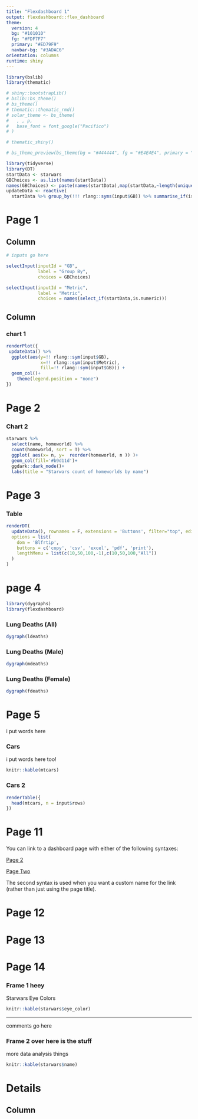 ```yaml
---
title: "Flexdashboard 1"
output: flexdashboard::flex_dashboard
theme: 
  version: 4
  bg: "#101010"
  fg: "#FDF7F7" 
  primary: "#ED79F9"
  navbar-bg: "#3ADAC6"
orientation: columns
runtime: shiny
---
```





```r
library(bslib)
library(thematic)

# shiny::bootstrapLib()
# bslib::bs_theme()
# bs_theme()
# thematic::thematic_rmd()
# solar_theme <- bs_theme(
#   , , p,
#   base_font = font_google("Pacifico")
# )

# thematic_shiny()

# bs_theme_preview(bs_theme(bg = "#444444", fg = "#E4E4E4", primary = "#E39777"))

```






```r
library(tidyverse)
library(DT)
startData <- starwars
GBChoices <- as.list(names(startData))
names(GBChoices) <- paste(names(startData),map(startData,~length(unique(.x))))
updateData <- reactive(
  startData %>% group_by(!!! rlang::syms(input$GB)) %>% summarise_if(is.numeric,sum,na.rm=T))
```


















Page 1
====================

Column {.sidebar} 
------------------------------------------------------------------
```r
# inputs go here 

selectInput(inputId = "GB",
            label = "Group By",
            choices = GBChoices)

selectInput(inputId = "Metric",
            label = "Metric",
            choices = names(select_if(startData,is.numeric)))
```

Column 
------------------------------------------------------------------




### chart 1 {data-pading=30}
```r
renderPlot({
 updateData() %>% 
  ggplot(aes(y=!! rlang::sym(input$GB),
             x=!! rlang::sym(input$Metric),
             fill=!! rlang::sym(input$GB))) +
  geom_col()+
    theme(legend.position = "none")
})
```





Page 2
====================


### Chart 2  {data-pading=30}
```r
starwars %>% 
  select(name, homeworld) %>% 
  count(homeworld, sort = T) %>% 
  ggplot( aes(x= n, y=  reorder(homeworld, n )) )+
  geom_col(fill='#b9d11d')+
  ggdark::dark_mode()+
  labs(title = "Starwars count of homeworlds by name")
```






Page 3 {data-icon="fa-hashtag"}
====================

### Table  {data-pading=30}
```r
renderDT(
  updateData(), rownames = F, extensions = 'Buttons', filter="top", editable=T,
  options = list(
    dom = 'Blfrtip',
    buttons = c('copy', 'csv', 'excel', 'pdf', 'print'),
    lengthMenu = list(c(10,50,100,-1),c(10,50,100,"All"))
  )
)
```





page 4 {data-icon="fa-list"}
=================
```r
library(dygraphs)
library(flexdashboard)
```

### Lung Deaths (All)

```r
dygraph(ldeaths)
```

### Lung Deaths (Male)

```r
dygraph(mdeaths)
```

### Lung Deaths (Female)

```r
dygraph(fdeaths)
```



Page 5
=============
i put words here 

### Cars

i put words here too!
```r
knitr::kable(mtcars)
```


### Cars 2

```r
renderTable({
  head(mtcars, n = input$rows)
})
```




Page 11 {data-navmenu="Menu A"}
=====================================
You can link to a dashboard page with either of the following syntaxes:

[Page 2]

[Page Two](#page-2)

The second syntax is used when you want a custom name for the link 
(rather than just using the page title).

Page 12 {data-navmenu="Menu A"}
=====================================  


Page 13 {data-navmenu="Menu B"}
=====================================


Page 14 {.storyboard}
=====================================  

### Frame 1 heey

Starwars Eye Colors
```r
knitr::kable(starwars$eye_color) 
```

***
comments go here



### Frame 2 over here is the stuff
more data analysis things 
```r
knitr::kable(starwars$name) 
```

Details
=========================================

Column
-----------------------------------------







